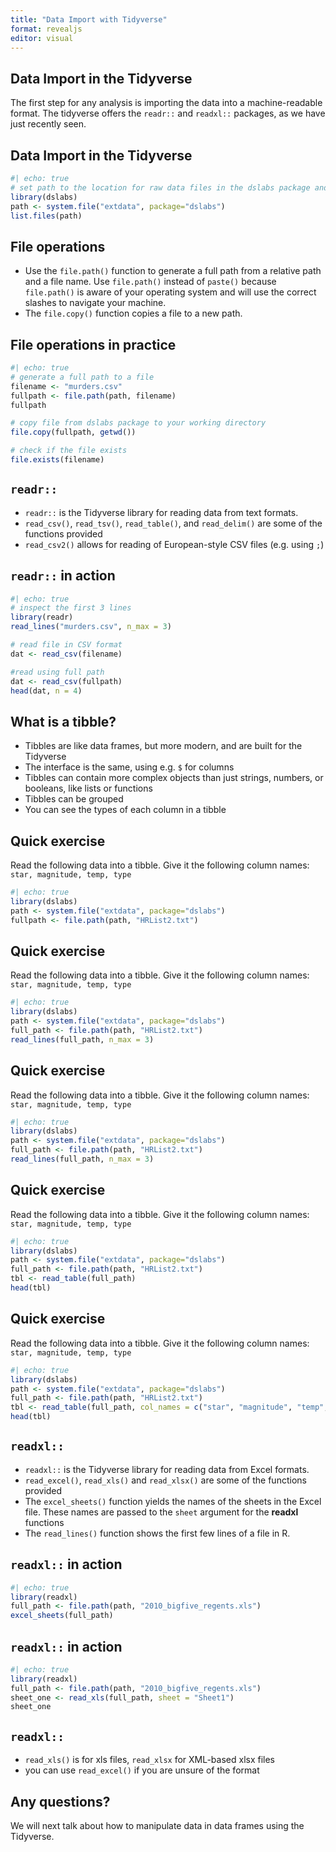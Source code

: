 ```yaml
---
title: "Data Import with Tidyverse"
format: revealjs
editor: visual
---
```


## Data Import in the Tidyverse

The first step for any analysis is importing the data 
into a machine-readable format. The tidyverse offers
the `readr::` and `readxl::` packages, as we have just recently seen. 

## Data Import in the Tidyverse

```r
#| echo: true
# set path to the location for raw data files in the dslabs package and list files
library(dslabs)
path <- system.file("extdata", package="dslabs")
list.files(path)
```

## File operations

- Use the `file.path()` function to generate a full path from a relative path and a file name. Use `file.path()` instead of `paste()` because `file.path()` is aware of your operating system and will use the correct slashes to navigate your machine.
- The `file.copy()` function copies a file to a new path.

## File operations in practice

```r
#| echo: true
# generate a full path to a file
filename <- "murders.csv"
fullpath <- file.path(path, filename)
fullpath

# copy file from dslabs package to your working directory
file.copy(fullpath, getwd())

# check if the file exists
file.exists(filename)
```

## `readr::` {auto-animate="true"}

- `readr::` is the Tidyverse library for reading data 
from text formats. 
- `read_csv()`, `read_tsv()`, `read_table()`, and `read_delim()` are 
some of the functions provided
- `read_csv2()` allows for reading of European-style CSV files (e.g. using `;`)

## `readr::` in action {auto-animate="true"}

```r
#| echo: true
# inspect the first 3 lines
library(readr)
read_lines("murders.csv", n_max = 3)

# read file in CSV format
dat <- read_csv(filename)

#read using full path
dat <- read_csv(fullpath)
head(dat, n = 4)
```

## What is a tibble? 

- Tibbles are like data frames, but more modern, and are built for the Tidyverse
- The interface is the same, using e.g. `$` for columns
- Tibbles can contain more complex objects than just strings, numbers, or booleans, like lists or functions
- Tibbles can be grouped
- You can see the types of each column in a tibble

## Quick exercise {auto-animate="true"}

Read the following data into a tibble. Give it the following column names: `star, magnitude, temp, type`

```r
#| echo: true
library(dslabs)
path <- system.file("extdata", package="dslabs")
fullpath <- file.path(path, "HRList2.txt")
```

## Quick exercise {auto-animate="true"}

Read the following data into a tibble. Give it the following column names: `star, magnitude, temp, type`

```r
#| echo: true
library(dslabs)
path <- system.file("extdata", package="dslabs")
full_path <- file.path(path, "HRList2.txt")
read_lines(full_path, n_max = 3)
```

## Quick exercise {auto-animate="true"}

Read the following data into a tibble. Give it the following column names: `star, magnitude, temp, type`

```r
#| echo: true
library(dslabs)
path <- system.file("extdata", package="dslabs")
full_path <- file.path(path, "HRList2.txt")
read_lines(full_path, n_max = 3)
```

## Quick exercise {auto-animate="true"}

Read the following data into a tibble. Give it the following column names: `star, magnitude, temp, type`

```r
#| echo: true
library(dslabs)
path <- system.file("extdata", package="dslabs")
full_path <- file.path(path, "HRList2.txt")
tbl <- read_table(full_path)
head(tbl)
```

## Quick exercise {auto-animate="true"}

Read the following data into a tibble. Give it the following column names: `star, magnitude, temp, type`

```r
#| echo: true
library(dslabs)
path <- system.file("extdata", package="dslabs")
full_path <- file.path(path, "HRList2.txt")
tbl <- read_table(full_path, col_names = c("star", "magnitude", "temp", "type"))
head(tbl)
```


## `readxl::` {auto-animate="true"}

- `readxl::` is the Tidyverse library for reading data 
from Excel formats. 
- `read_excel()`, `read_xls()` and `read_xlsx()` are some of the functions provided
- The `excel_sheets()` function yields the names of the sheets in the Excel file. These names are passed to the `sheet` argument for the **readxl** functions
- The `read_lines()` function shows the first few lines of a file in R.

## `readxl::` in action {auto-animate="true"}

```r
#| echo: true
library(readxl)
full_path <- file.path(path, "2010_bigfive_regents.xls")
excel_sheets(full_path)
```

## `readxl::` in action {auto-animate="true"}

```r
#| echo: true
library(readxl)
full_path <- file.path(path, "2010_bigfive_regents.xls")
sheet_one <- read_xls(full_path, sheet = "Sheet1")
sheet_one
```

## `readxl::` {auto-animate="true"}

- `read_xls()` is for xls files, `read_xlsx` for XML-based xlsx files
- you can use `read_excel()` if you are unsure of the format

## Any questions? 

We will next talk about how to manipulate data in data frames using the Tidyverse. 